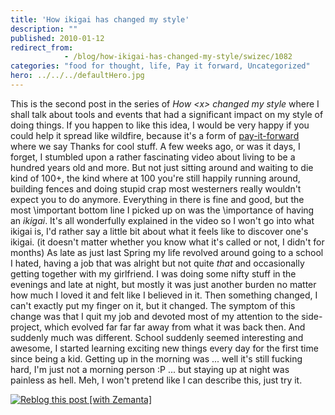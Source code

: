 ```yaml
---
title: 'How ikigai has changed my style'
description: ""
published: 2010-01-12
redirect_from: 
            - /blog/how-ikigai-has-changed-my-style/swizec/1082
categories: "food for thought, life, Pay it forward, Uncategorized"
hero: ../../../defaultHero.jpg
---
```

This is the second post in the series of _How &lt;x> changed my style_ where I shall talk about tools and events that had a significant impact on my style of doing things. If you happen to like this idea, I would be very happy if you could help it spread like wildfire, because it's a form of [pay-it-forward](http://en.wikipedia.org/wiki/Pay_it_forward "Pay it forward") where we say Thanks for cool stuff. A few weeks ago, or was it days, I forget, I stumbled upon a rather fascinating video about living to be a hundred years old and more. But not just sitting around and waiting to die kind of 100+, the kind where at 100 you're still happily running around, building fences and doing stupid crap most westerners really wouldn't expect you to do anymore.  Everything in there is fine and good, but the most \\important bottom line I picked up on was the \\importance of having an _ikigai_. It's all wonderfully explained in the video so I won't go into what ikigai is, I'd rather say a little bit about what it feels like to discover one's ikigai. (it doesn't matter whether you know what it's called or not, I didn't for months) As late as just last Spring my life revolved around going to a school I hated, having a job that was alright but not quite _that_ and occasionally getting together with my girlfriend. I was doing some nifty stuff in the evenings and late at night, but mostly it was just another burden no matter how much I loved it and felt like I believed in it. Then something changed, I can't exactly put my finger on it, but it changed. The symptom of this change was that I quit my job and devoted most of my attention to the side-project, which evolved far far far away from what it was back then. And suddenly much was different. School suddenly seemed interesting and awesome, I started learning exciting new things every day for the first time since being a kid. Getting up in the morning was ... well it's still fucking hard, I'm just not a morning person :P ... but staying up at night was painless as hell. Meh, I won't pretend like I can describe this, just try it.

[![Reblog this post \[with Zemanta\]](http://img.zemanta.com/reblog_e.png?x-id=41e4a41d-a6dd-400e-aecf-26c5f4ec51c7)](http://reblog.zemanta.com/zemified/41e4a41d-a6dd-400e-aecf-26c5f4ec51c7/ "Reblog this post \[with Zemanta]")